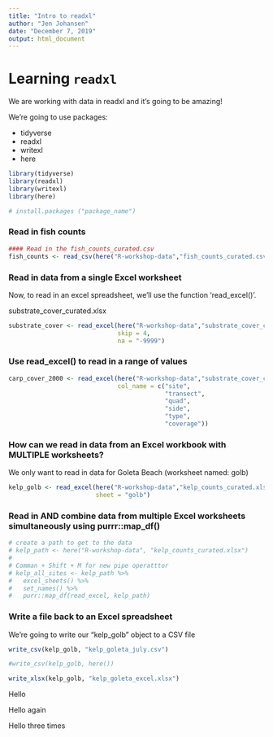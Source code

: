 ```yaml
---
title: "Intro to readxl"
author: "Jen Johansen"
date: "December 7, 2019"
output: html_document
---
```


# Learning `readxl`

We are working with data in readxl and it's going to be amazing!

We're going to use packages:

- tidyverse
- readxl
- writexl
- here

```r
library(tidyverse)
library(readxl)
library(writexl)
library(here)

# install.packages ("package_name")
```

### Read in fish counts

```r
#### Read in the fish_counts_curated.csv
fish_counts <- read_csv(here("R-workshop-data","fish_counts_curated.csv"))
```

### Read in data from a single Excel worksheet

Now, to read in an excel spreadsheet, we'll use the function 'read_excel()'.

substrate_cover_curated.xlsx

```r
substrate_cover <- read_excel(here("R-workshop-data","substrate_cover_curated.xlsx"),
                              skip = 4,
                              na = "-9999")
```

### Use read_excel() to read in a range of values

```r
carp_cover_2000 <- read_excel(here("R-workshop-data","substrate_cover_curated.xlsx"), range = "D12:I15",
                              col_name = c("site",
                                           "transect",
                                           "quad",
                                           "side",
                                           "type",
                                           "coverage"))
```

### How can we read in data from an Excel workbook with MULTIPLE worksheets?

We only want to read in data for Goleta Beach (worksheet named: golb)

```r
kelp_golb <- read_excel(here("R-workshop-data","kelp_counts_curated.xlsx"),
                        sheet = "golb")
```

### Read in AND combine data from multiple Excel worksheets simultaneously using purrr::map_df()

```r
# create a path to get to the data
# kelp_path <- here("R-workshop-data", "kelp_counts_curated.xlsx")
# 
# Comman + Shift + M for new pipe operatttor
# kelp_all_sites <- kelp_path %>%
#   excel_sheets() %>% 
#   set_names() %>% 
#   purr::map_df(read_excel, kelp_path)

```

### Write a file back to an Excel spreadsheet

We're going to write our "kelp_golb" object to a CSV file

```r
write_csv(kelp_golb, "kelp_goleta_july.csv")

#write_csv(kelp_golb, here())

write_xlsx(kelp_golb, "kelp_goleta_excel.xlsx")
```

Hello

Hello again

Hello three times
